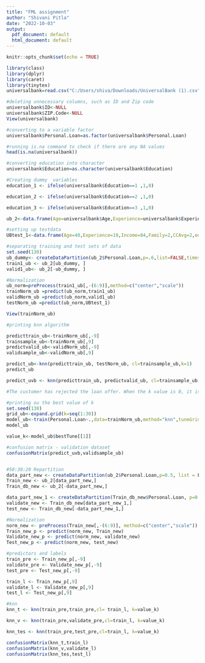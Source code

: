 ---
title: "FML assignment"
author: "Shivani Pitla"
date: "2022-10-03"
output:
  pdf_document: default
  html_document: default
---

```{r setup, include=FALSE}
knitr::opts_chunk$set(echo = TRUE)
```

```{r}
library(class)
library(dplyr)
library(caret)
library(tinytex)
universalbank=read.csv("C:/Users/shiva/Downloads/UniversalBank (1).csv")

#deleting unnecessary columns, such as ID and Zip code
universalbank$ID<-NULL
universalbank$ZIP.Code<-NULL
View(universalbank)

#converting to a variable factor
universalbank$Personal.Loan=as.factor(universalbank$Personal.Loan)

#running is.na command to check if there are any NA values
head(is.na(universalbank))

#converting education into character
universalbank$Education=as.character(universalbank$Education)

#Creating dummy  variables
education_1 <- ifelse(universalbank$Education==1 ,1,0)

education_2 <- ifelse(universalbank$Education==2 ,1,0)

education_3 <- ifelse(universalbank$Education==3 ,1,0)

ub_2<-data.frame(Age=universalbank$Age,Experience=universalbank$Experience,Income=universalbank$Income,Family=universalbank$Family,CCAvg=universalbank$CCAvg, education_1=education_1,education_2=education_2,education_3=education_3,Personal.Loan=universalbank$Personal.Loan,Mortgage=universalbank$Mortgage,Securities.Account=universalbank$Securities.Account,CD.Account=universalbank$CD.Account,Online=universalbank$Online,CreditCard=universalbank$CreditCard)

#setting up testdata
UBtest_1<-data.frame(Age=40,Experience=10,Income=84,Family=2,CCAvg=2,education_1=0,education_2=1,education_3=0,Mortgage=0,Securities.Account=0,CD.Account=0,Online=1,CreditCard=1)

#separating training and test sets of data
set.seed(130)
ub_dummy<- createDataPartition(ub_2$Personal.Loan,p=.6,list=FALSE,times=1)
train1_ub <- ub_2[ub_dummy, ]
valid1_ub<- ub_2[-ub_dummy, ]

#Normalization
ub_norm=preProcess(train1_ub[,-(6:9)],method=c("center","scale"))
trainNorm_ub =predict(ub_norm,train1_ub)
validNorm_ub =predict(ub_norm,valid1_ub)
testNorm_ub =predict(ub_norm,UBtest_1)

View(trainNorm_ub)

#printing knn algorithm

predicttrain_ub<-trainNorm_ub[,-9]
trainsample_ub<-trainNorm_ub[,9]
predictvalid_ub<-validNorm_ub[,-9]
validsample_ub<-validNorm_ub[,9]

predict_ub<-knn(predicttrain_ub, testNorm_ub, cl=trainsample_ub,k=1)
predict_ub

predict_uvb <- knn(predicttrain_ub, predictvalid_ub, cl=trainsample_ub, k=1)

#The customer has rejected the loan offer. When the k value is 0, it is decided.

#printing ou the best value of k
set.seed(130)
grid_ub<-expand.grid(k=seq(1:30))                  
model_ub<-train(Personal.Loan~.,data=trainNorm_ub,method="knn",tuneGrid=grid_ub)
model_ub

value_k<-model_ub$bestTune[[1]]

#confusion matrix - validation dataset
confusionMatrix(predict_uvb,validsample_ub)


#50:30:20 Repartition
data_part_new <- createDataPartition(ub_2$Personal.Loan,p=0.5, list = F)
Train_new <- ub_2[data_part_new,]
Train_db_new <- ub_2[-data_part_new,]

data_part_new_1 <- createDataPartition(Train_db_new$Personal.Loan, p=0.6, list = F)
validate_new <- Train_db_new[data_part_new_1,]
test_new <- Train_db_new[-data_part_new_1,]

#Normalization
norm_new <- preProcess(Train_new[,-(6:9)], method=c("center","scale"))
Train_new_p <- predict(norm_new, Train_new)
Validate_new_p <- predict(norm_new, validate_new)
Test_new_p <- predict(norm_new, test_new)

#predictors and labels
train_pre <- Train_new_p[,-9]
validate_pre <- Validate_new_p[,-9]
test_pre <- Test_new_p[,-9]

train_l <- Train_new_p[,9]
validate_l <- Validate_new_p[,9]
test_l <- Test_new_p[,9]

#knn
knn_t <- knn(train_pre,train_pre,cl= train_l, k=value_k)

knn_v <- knn(train_pre,validate_pre,cl=train_l, k=value_k)

knn_tes <- knn(train_pre,test_pre,cl=train_l, k=value_k)

confusionMatrix(knn_t,train_l)
confusionMatrix(knn_v,validate_l)
confusionMatrix(knn_tes,test_l) 
```
